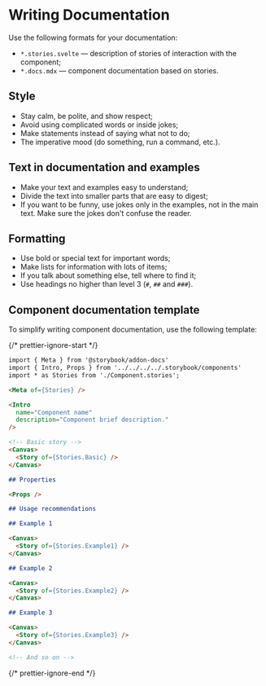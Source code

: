
<Meta title="Documentation/Development/Writing documentation" />

# Writing Documentation

Use the following formats for your documentation:

- `*.stories.svelte` — description of stories of interaction with the component;
- `*.docs.mdx` — component documentation based on stories.

## Style

- Stay calm, be polite, and show respect;
- Avoid using complicated words or inside jokes;
- Make statements instead of saying what not to do;
- The imperative mood (do something, run a command, etc.).

## Text in documentation and examples

- Make your text and examples easy to understand;
- Divide the text into smaller parts that are easy to digest;
- If you want to be funny, use jokes only in the examples, not in the main text. Make sure the jokes don't confuse the reader.

## Formatting

- Use bold or special text for important words;
- Make lists for information with lots of items;
- If you talk about something else, tell where to find it;
- Use headings no higher than level 3 (`#`, `##` and `###`).

## Component documentation template

To simplify writing component documentation, use the following template:

{/* prettier-ignore-start */}

```markdown
import { Meta } from '@storybook/addon-docs'
import { Intro, Props } from '../../../../.storybook/components'
import * as Stories from './Component.stories';

<Meta of={Stories} />

<Intro
  name="Component name"
  description="Component brief description."
/>

<!-- Basic story -->
<Canvas>
  <Story of={Stories.Basic} />
</Canvas>

## Properties

<Props />

## Usage recommendations

## Example 1

<Canvas>
  <Story of={Stories.Example1} />
</Canvas>

## Example 2

<Canvas>
  <Story of={Stories.Example2} />
</Canvas>

## Example 3

<Canvas>
  <Story of={Stories.Example3} />
</Canvas>

<!-- And so on -->
```

{/* prettier-ignore-end */}
